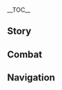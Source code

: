 {{CharacterTabs}}
{{LanguageTabs}}
__TOC__
==Story==
{{VO/Story
|character           = Cyno
|language            = ko
|name                = 사이노

<!-- Hello -->
|vo_01_01_title      = 첫 만남・과거
|vo_01_01_subtitle   = Hello: The Past
|vo_01_01_file       = VO_{language}{character} Hello - The Past.ogg
|vo_01_01_tx         = 난 사이노. 한때 「대풍기관」이었고, 지금은 내 힘으로 죄악을 심판하고 있어. 너도 규칙과 정의를 위해 싸우고 있다면, 내 힘을 빌려줄게
|vo_01_01_rm         = Nan Saino. Hanttae "Daepunggigwan"ieotgo, jigeumeun nae himeuro joeageul simpanhago isseo. Neodo gyuchikgwa jeong'uireul wihae ssaugo itdamyeon, nae himeul billyeojulge
|vo_01_02_title      = 첫 만남・현재
|vo_01_02_subtitle   = Hello: The Present
|vo_01_02_quest      = Akasha Pulses, the Kalpa Flame Rises
|vo_01_02_file       = VO_{language}{character} Hello - The Present.ogg
|vo_01_02_tx         = 난 아카데미아의 「대풍기관」 사이노야. 규칙을 수호하고 죄악을 심판하는 것이 내 의무지. 앞으로의 여행에서 내가 널 안전하게 지킬 거야
|vo_01_02_rm         = Nan Akademia-ui "Daepunggigwan" Sainoya. Gyuchigeul suhohago joeageul simpanhaneul geosi nae uimuji. Apeuroui yeohaeng'eseo naega neol anjeonhage jikil geoya

<!-- Chats -->
|vo_02_01_title      = 잡담・무게
|vo_02_01_subtitle   = Chat: Weighing the Heart
|vo_02_01_file       = VO_{language}{character} Chat - Weighing the Heart.ogg
|vo_02_01_tx         = 선과 악은 결국 그 무게를 저울질하게 되어있어
|vo_02_01_rm         = Seongwa ageun gyeolguk geu mugereul jeouljilhage doeeoisseo
|vo_02_02_title      = 잡담・운
|vo_02_02_subtitle   = Chat: Luck of the Draw
|vo_02_02_file       = VO_{language}{character} Chat - Luck of the Draw.ogg
|vo_02_02_tx         = 운이 대결의 승패를 결정지을 수는 있지. 하지만 그 영향이 계속되진 않아
|vo_02_02_rm         = Uni daegyeol-ui seungpaereul gyeoljeongjieul suneun itji. Hajiman geu yeonghyang-i gyesokdoejin ana
|vo_02_03_title      = 잡담・의문
|vo_02_03_subtitle   = Chat: Doubt
|vo_02_03_file       = VO_{language}{character} Chat - Doubt.ogg
|vo_02_03_tx         = 나도 가끔은 분위기를 좀 풀어주고 싶은데, 어떤 농담을 해야 사람들을 웃길 수 있을지 영 감이 안 잡혀
|vo_02_03_rm         = Nado gakkeumeun bunwigireul jom pureojugo sipeunde, eotteon nongdameul haeya saramdeureul utgil su isseulji yeong gami an japhyeo
|vo_03_01_title      = 비가 올 때…
|vo_03_01_subtitle   = When It Rains
|vo_03_01_file       = VO_{language}{character} When It Rains.ogg
|vo_03_01_tx         = 또 비가 오는군…
|vo_03_01_rm         = Tto biga oneungun...
|vo_03_02_title      = 번개가 칠 때…
|vo_03_02_subtitle   = When Thunder Strikes
|vo_03_02_file       = VO_{language}{character} When Thunder Strikes.ogg
|vo_03_02_tx         = 번개는 신이 인간에게 내리는 심판이라는 전설이 있어
|vo_03_02_rm         = Beongaeneun sini inganege naerineun simpaniraneun jeonseol-i isseo
|vo_03_03_title      = 눈이 올 때…
|vo_03_03_subtitle   = When It Snows
|vo_03_03_file       = VO_{language}{character} When It Snows.ogg
|vo_03_03_tx         = 난 눈 내린 후의 세상이 좋아. 조용하지만 쥐 죽은 듯이 고요한 건 아니잖아
|vo_03_03_rm         = Nan nun naerin huui sesang'i joa. Joyonghajiman jwi jugeun deusi goyohan geon anijana
|vo_03_04_title      = 햇살이 좋을 때…
|vo_03_04_subtitle   = When the Sun Is Out
|vo_03_04_file       = VO_{language}{character} When the Sun Is Out.ogg
|vo_03_04_tx         = 햇빛은 결국 모든 곳을 비출 거야
|vo_03_04_rm         = Haebicheun gyeolguk modeun goseul bichul geoya
|vo_03_05_title      = 강풍이 불 때…
|vo_03_05_subtitle   = When the Wind Is Blowing
|vo_03_05_file       = VO_{language}{character} When the Wind Is Blowing.ogg
|vo_03_05_tx         = 바람이 세니까… 조심해
|vo_03_05_rm         = Barami senikka... josimhae
|vo_03_06_title      = 사막에 있을 때…
|vo_03_06_subtitle   = In the Desert
|vo_03_06_file       = VO_{language}{character} In the Desert.ogg
|vo_03_06_tx         = 익숙한 풍경이야…
|vo_03_06_rm         = Iksukhan punggyeong'iya...
|vo_04_01_title      = 아침 인사…
|vo_04_01_subtitle   = Good Morning
|vo_04_01_file       = VO_{language}{character} Good Morning.ogg
|vo_04_01_tx         = 기운 내, 출발하자
|vo_04_01_rm         = Giun nae, chulbalhaja
|vo_04_02_title      = 점심 인사…
|vo_04_02_subtitle   = Good Afternoon
|vo_04_02_file       = VO_{language}{character} Good Afternoon.ogg
|vo_04_02_tx         = 점심 준비할까? 미리 말해두는데, 맛은 보장 못해
|vo_04_02_rm         = Jeomsim junbihalkka? Miri malhaedununde, maseun bojang mothae
|vo_04_03_title      = 저녁 인사…
|vo_04_03_subtitle   = Good Evening
|vo_04_03_file       = VO_{language}{character} Good Evening.ogg
|vo_04_03_tx         = 내가 했던 말 기억해? 밤에는 늘 위험이 도사리고 있으니 항상 경계해야 돼
|vo_04_03_rm         = Naega haetdeon mal gieokhae? Bameneun neul wiheom-i dosarigo isseuni hangsang gyeonggyehaeya dwae
|vo_04_04_title      = 굿나잇…
|vo_04_04_subtitle   = Good Night
|vo_04_04_file       = VO_{language}{character} Good Night.ogg
|vo_04_04_tx         = 좋은 밤이야. 근처에서 범죄자들이 활동하고 있으니 가서 처리해야겠어
|vo_04_04_rm         = Joeun bamiya. Geuncheoeseo beomjoejadeuri hwaldonghago isseuni gaseo cheorihaeyagesseo
|vo_05_01_title      = 사이노 자신에 대해・하이개그
|vo_05_01_subtitle   = About {character}: Unfunny Jokes
|vo_05_01_file       = VO_{language}{character} About {character} - Unfunny Jokes.ogg
|vo_05_01_tx         = 사막을 지나던 한 여행자가 있었는데, 너무 목이 말라서 물 슬라임을 만나게 해달라고 기도했어. 그런데 마침 배가 고팠던 물 슬라임도 혼자 다니는 여행자를 만나게 해달라고 기도하고 있었던 거야. 응? 표정이 왜 그래, 재미없어?
|vo_05_01_rm         = Samageul jinadeon han yeohaengjaga isseotneunde, neomu mogi mallaseo mul seullaimeul mannage haedallago gidohaesseo. Geureonde machim baega gopatdeon mul seullaimdo honja danineun yeohaengjareul mannage haedallago gidohago isseotdeon geoya. Eung? Pyojeong-i wae geurae, jaemieopsseo?
|vo_05_02_title      = 사이노 자신에 대해・산책
|vo_05_02_friendship = 4
|vo_05_02_subtitle   = About {character}: Desert Strolls
|vo_05_02_file       = VO_{language}{character} About {character} - Desert Strolls.ogg
|vo_05_02_tx         = 가끔 밤에 사막을 산책하곤 해. 차갑고 메마른 바람이 머리를 맑게 해주거든
|vo_05_02_rm         = Gakkeum bame samageul sanchaekhagon hae. Chagapgo memareun baram-i meorireul malkke haejugeodeun
|vo_06_01_title      = 우리에 대해・결투
|vo_06_01_subtitle   = About Us: [[TCG]] Duel
|vo_06_01_file       = VO_{language}{character} About Us - TCG Duel.ogg
|vo_06_01_tx         = 나랑 「일곱 성인의 소환」 한 판 할래? 이번에 새로 짠 덱을 보여줄게
|vo_06_01_rm         = Narang "Ilgop Seongin-ui Sohwan" han pan hallae? Ibeone saero jjan degeul boyeojulge
|vo_06_02_title      = 우리에 대해・지금 이 순간
|vo_06_02_friendship = 6
|vo_06_02_subtitle   = About Us: The Present
|vo_06_02_file       = VO_{language}{character} About Us - The Present.ogg
|vo_06_02_tx         = 과거는 돌이킬 수 없고 미래는 예측할 수 없으니, 난 이 순간을 소중히 여기고 있어
|vo_06_02_rm         = Gwageoneun dorikil su eopkko miraeneun yecheukhal su eopsseuni, nan i sunganeul sojunghi yeogigo isseo
|vo_07_01_title      = 「신의 눈」에 대해…
|vo_07_01_friendship = 4
|vo_07_01_subtitle   = About the [[Vision]]
|vo_07_01_file       = VO_{language}{character} About the Vision.ogg
|vo_07_01_tx         = 내 몸에 깃들어 있는 사람이 아닌 존재와 나에게 향한 마신의 눈길은 모두 내가 신의 총애를 받고 있다는 걸 보여주지. 하지만 난 내 신념을 바꿀 생각은 없어. 그저 책임을 다해 내가 해야 할 일을 해나갈 거야
|vo_07_01_rm         = Nae mome gitdeureo inneun saram-i anin jonjaewa naege hyanghan masin-ui nungireul modu naega sin-ui chong'aereul batgo itdaneun geol boyeojuji. Hajiman nan nae sinnyeomeul bakkul saenggageun eopsseo. Geujeo chaegimeul dahae naega haeya hal ireul haenagal geoya
|vo_07_02_title      = 하고 싶은 이야기・지식욕(知識欲)
|vo_07_02_subtitle   = Something to Share: Lust for Knowledge
|vo_07_02_file       = VO_{language}{character} Something to Share - Lust for Knowledge.ogg
|vo_07_02_tx         = 「지나친 욕망은 재앙을 불러일으킨다」라는 말은 누구나 알고 있어. 하지만 「지식욕」에 대해선 다들 좋은 면만 논하려고 하지…. 난 그것도 일종의 욕망이니 반드시 통제해야 한다고 생각해
|vo_07_02_rm         = "Jinachin yokmang'eul jaeang'eul bulleoireukinda"raneun mareun nuguna algo isseo. Hajiman "Jisikyok"e daehaeseo dadeul joeun myeonman nonharyeogo haji... Nan geugeotdo iljong-ui yokmang'ini bandeusi tongjehaeya handago saenggakhae
|vo_07_03_title      = 하고 싶은 이야기・경외심
|vo_07_03_friendship = 4
|vo_07_03_subtitle   = Something to Share: Solemn Respect
|vo_07_03_file       = VO_{language}{character} Something to Share - Solemn Respect.ogg
|vo_07_03_tx         = 임무를 수행할 땐 내가 내린 판단 하나가 다른 사람의 운명을 완전히 바꿔버릴 수도 있어. 그래서 「풍기관」이라는 이 직업에 대한 경외감을 유지하려고 노력 중이지. 내가 지식과 힘을 대할 때처럼…
|vo_07_03_rm         = Immureul suhaenghal ttaen naega naerin pandan hanaga dareun saram-ui unmyeong'eul wanjeonhi bakkwobeoril sudo isseo. Geuraeseo "Punggigwan"iraneun i jigeobe daehan gyeong'oegameul yujiharyeogo noryeok jung'iji. Naega jisikgwa himeul daehal ttaecheoreom...
|vo_07_04_title      = 흥미있는 일…
|vo_07_04_subtitle   = Interesting Things
|vo_07_04_file       = VO_{language}{character} Interesting Things.ogg
|vo_07_04_tx         = 난 사막에서 자라는 관목이 좋아. 사막은 죽음의 상징이고, 모든 문명은 모래바람에 덮여버리지. 하지만 이 황량한 땅에도 싹을 틔우고 살아가는 생명이 있어. 가끔은 이들의 강인함에 나도 놀라고는 해
|vo_07_04_rm         = Nan samageseo jaraneun gwanmok-i joa. Samageun jugeum-ui sangjing'igo, modeun munmyeong'eun moraebarame deopyeobeoriji. Hajiman i hwangryanghan ttang'edo ssageul tuiugo saraganeun saengmyeong-i isseo. Gakkeumeun ideurui gang'inhame nado nollagoneun hae
|vo_08_01_title      = 타이나리에 대해・지식
|vo_08_01_friendship = 4
|vo_08_01_subtitle   = About [[Tighnari]]: Knowledge
|vo_08_01_file       = VO_{language}{character} About Tighnari - Knowledge.ogg
|vo_08_01_tx         = 타이나리는 내가 봤던 다른 학자와는 달라. 그 역시 다른 학자들처럼 지식을 갈망하지만, 절대 선을 넘지 않지. 어떤 학자들은 자신을 「실험실의 신」이라고 생각하지만, 타이나리는 그렇지 않아. 그는 모든 생명을 똑같이 존중해. 그가 아카데미아의 초빙을 거절했다는 얘길 들었을 때 나도 그의 편에 섰어
|vo_08_01_rm         = Tainarineun naega bwatdeon dareun hakjawaneun dalla. Geu yeoksi dareun hakjadeulcheoreom jisigeul galmanghajiman, jeoldae seoneul neomji anchi. Eotteon hakjadeureun jasineul "Silheomsil-ui Sin"irago saenggakhajiman, Tainarineun geureochi ana. Geuneun modeun saengmyeong'eul ttokgachi jonjunghae. Geuga Akademia-ui chobing'eul geojeolhaetdaneun yaegil deureosseul ttae nado geu-ui pyeone seosseo
|vo_08_02_title      = 타이나리에 대해・농담
|vo_08_02_friendship = 4
|vo_08_02_subtitle   = About Tighnari: Jokes
|vo_08_02_file       = VO_{language}{character} About Tighnari - Jokes.ogg
|vo_08_02_tx         = 예전에 타이나리가 밥 먹을 땐 농담하지 말라고 한 적이 있어. 하나도 안 웃기다면서 말이야. 난 그 충고를 한 귀로 흘린 뒤, 꾹꾹 눌러 참았던 농담 세 개를 연거푸 했어. 이게 왜 웃긴 건지 설명까지 다 끝내고 나니까… 밥이 벌써 다 식었더라고…
|vo_08_02_rm         = Yejeone Tainariga bap meogeul ttaen nongdamhaji mallago han jeogi isseo. Hanado an utgidamyeonseo mariya. Nan geu chunggoreul han gwiro heullindwi, kkukkuk nulleo chamatdeon nongdam se gaereul yeongeopu haesseo. Ige wae utgin geonji seolmyeongkkaji da kkeutnaego nanikka... babi beolsseo da sigeotdeorago...
|vo_08_03_title      = 콜레이에 대해…
|vo_08_03_friendship = 4
|vo_08_03_subtitle   = About [[Collei]]
|vo_08_03_file       = VO_{language}{character} About Collei.ogg
|vo_08_03_tx         = 전에 그 애 몸속에 있는 마신의 잔해를 봉인해줬는데, 봉인 과정이 엄청난 고통을 준 모양이야. 그때의 고통은 죽음보다 더 무서웠을지도 몰라. 하지만 콜레이는 그걸 견뎌냈지. 정말 대단해
|vo_08_03_rm         = Jeone ge ae moksoge inneun masin-ui janhaereul bong'inhaejwotneunde, bong'in gwajeong-i eomcheongnan gotong'eul jun moyang'iya. Geuttae-ui gotong'eun jugeumboda deo museowosseuljido molla. Hajiman Kolleineun geugeol gyeondyeonaetji. Jeongmal daedanhae
|vo_08_04_title      = 알하이탐에 대해…
|vo_08_04_friendship = 4
|vo_08_04_quest      = King Deshret and the Three Magi
|vo_08_04_subtitle   = About [[Alhaitham]]
|vo_08_04_file       = VO_{language}{character} About Alhaitham.ogg
|vo_08_04_tx         = 난 너무 똑똑한 사람을 그리 좋아하지 않아. 이들은 자신이 뭐든 통제할 수 있다고 생각해서 종종 위험한 일을 벌이곤 하거든. 그래도 알하이탐은 상대적으로 안정적인 편이라 대부분의 상황을 통제하고 위험을 가라앉힐 능력이 있어
|vo_08_04_rm         = Nan neomu ttokttokhan sarameul geuri joahaji ana. Ideureun jasini mwodeun tongjehal su itdago saenggakhaeseo jongjong wiheomhan ireul beorigon hageodeun. Geuraedo Alhaitameun sangdaejeogeuro anjeongjeogin pyeonira daebubun-ui sanghwang'eul tongjehago wiheomeul garaanchil neungryeogi isseo
|vo_08_05_title      = 카베에 대해…
|vo_08_05_friendship = 4
|vo_08_05_subtitle   = About [[Kaveh]]
|vo_08_05_file       = VO_{language}{character} About Kaveh.ogg
|vo_08_05_tx         = 타이나리와 콜레이가 직접 말한 건 아니지만, 그들이 교환한 눈빛이 모든 걸 설명했어. 카베의 경험담이 내가 준비한 농담보다 훨씬 재미있었다는 거겠지. 내 생각은 어떠냐고? 난 그런 이야기를 듣고 웃을 수 있다는 사실이 더 웃긴 것 같은데
|vo_08_05_rm         = Tainariwa Kolleiga jikjeop malhan geon anijiman, geudeuri gyohwanhan nunbichi modeun geol seolmyeonghaesseo. Kabe-ui gyeongheomdami naega junbihan nongdamboda hwolssin jaemiisseotdaneun geogejji. Nae saenggageun eotteomyago? Nan geureon iyagireul deutgo useul su itdaneun sasiri deo utgin geot gateunde
|vo_08_06_title      = 나히다에 대해…
|vo_08_06_friendship = 4
|vo_08_06_quest      = Akasha Pulses, the Kalpa Flame Rises
|vo_08_06_subtitle   = About [[Nahida]]
|vo_08_06_file       = VO_{language}{character} About Nahida.ogg
|vo_08_06_tx         = 신을 평가한다는 건… 내 생각엔 좀 주제넘는 일이야. 하지만 함께하는 동안 그녀의 지혜와 용기, 그리고 결심을 직접 확인하기도 했지. 억측으로만 그녀를 손가락질하는 현자보다는 내가 이런 평가를 내릴 자격이 있을 것 같네. 그녀는 뛰어나고 존경할 만한 신이라고
|vo_08_06_rm         = Sineul pyeonggahandaneun geun... nae saenggagen jom jujeneomneun iriya. Hajiman hamkkehaneun dong'an geunyeo-ui jihyewa yonggi, geurigo gyeolsimeul jikjeop hwaginhagido haetji. Eokcheugeuroman geunyeoreul songarakjilhaneun hyeonjabodaneun naega ireon pyeonggareul naeril jagyeok-i isseul geot ganne. Geunyeoneun ttwieonago jongyeonghal manhan sinirago
|vo_08_07_title      = 닐루에 대해…
|vo_08_07_friendship = 4
|vo_08_07_quest      = Akasha Pulses, the Kalpa Flame Rises
|vo_08_07_subtitle   = About [[Nilou]]
|vo_08_07_file       = VO_{language}{character} About Nilou.ogg
|vo_08_07_tx         = 그녀에게선 춤에 대한 열정과 의지가 느껴져. 워낙 굳은 의지라 쉽게 변하진 않을 거야. 앞으로도 자신이 사랑해 마다치 않는 춤으로 다른 사람들에게 기쁨을 가져다주었으면 해
|vo_08_07_rm         = Geunyeoegeseon chume daehan yeoljeonggwa uijiga neukkyeojyeo. Wonak gudeun uijira swipge byeonhajin anneul geoya. Apeurodo jasini saranghae madachi anneun chumeuro dareun saramdeurege gippeumeul gajyeodajueosseumyeon hae
|vo_08_08_title      = 파루잔에 대해…
|vo_08_08_friendship = 4
|vo_08_08_subtitle   = About [[Faruzan]]
|vo_08_08_file       = VO_{language}{character} About Faruzan.ogg
|vo_08_08_tx         = 전에 파루잔 선배의 실종을 기록한 문서를 봤어. 그땐 선배가 모종의 위험한 연구를 하는 건 아닐까 생각했는데… 직접 만나고 나니, 의심이 말끔히 사라졌지. 어울리기 쉬운 편은 아니지만, 타인을 위해 입에 잔소리를 달고 사는 선배였어. 선을 넘는 일은 하지 않을 거야
|vo_08_08_rm         = Jeone Parujan seonbae-ui siljong'eul girokhan munseoreul bwasseo. Geuttaen seonbaega mojong'ui wiheomhan yeongureul haneun geon anilkka saenggakhaenneunde... jikjeop mannago nani, uisim-i malkkeumhi sarajyeotji. Eoulligi swiun pyeoneun anijiman, taineul wihae ibe jansorireul dalgo saneun seonbaeyeosseo. Seoneul neomneun ireun haji anneul geoya.
|vo_08_09_title      = 리사에 대해…
|vo_08_09_friendship = 4
|vo_08_09_subtitle   = About [[Lisa]]
|vo_08_09_file       = VO_{language}{character} About Lisa.ogg
|vo_08_09_tx         = 나와 리사는 같은 현자에게 가르침을 구한 적이 있어서 자연스럽게 그녀에 대해 알게 됐어. 대풍기관으로서 나 역시 과도한 지식욕(知識欲)으로 인해 비극적인 결말을 맞는 경우를 여러 차례 봤기 때문에, 그녀의 선택을 이해할 수 있었지
|vo_08_09_rm         = Nawa Risaneun gateun hyeonjaege gareuchimeul guhan jeogi isseoseo jayeonseureopge geunyeoe daehae alge dwaesseo. Daepunggigwaneurosseo na yeoksi gwadohan jisikyogeuro inhae bigeukjeogin gyeolmareul matneun gyeong'ureul yeoreo charye bwatgi ttaemune, geunyeo-ui seontaegeul ihaehal su isseotji
|vo_08_10_title      = 세토스에 대해…
|vo_08_10_subtitle   = About [[Sethos]]
|vo_08_10_friendship = 4
|vo_08_10_file       = VO_{language}{character} About Sethos.ogg
|vo_08_10_tx         = 세토스는 책임감이 강해. 전사로서의 능력도 뛰어나고, 개인적으로 그 용기도 높이 사고 있어. 세토스에겐 도움도 많이 받았어. 덕분에 아카데미아와 침묵의 신전의 협력이 한결 수월해졌지.<br>다만 부족한 점도 있어. 카드 게임을 너무 안 한다는 거야. 매번 게임을 제안할 때마다 일이 있다, 밥 먹으러 간다, 친구를 만나러 간다 그러는데… 전부 핑계지! 수메르성에서 친한 친구라고 부를 사람은 우리뿐이잖아?
|vo_08_10_rm         = 
|vo_09_01_title      = 사이노에 대해 알기・첫 번째
|vo_09_01_subtitle   = More About {character}: I
|vo_09_01_file       = VO_{language}{character} More About {character} - 01.ogg
|vo_09_01_tx         = 나에 대해서 알려달라고? 하긴, 다른 사람들이 보기에 난 무시할 수 없는 「귀찮은 존재」니까…. 걱정 마, 네가 위험한 일을 하지 않는 이상, 널 귀찮게 굴 일은 없을 거야
|vo_09_01_rm         = Nae daehaeseo allyeodallago? Hagin, dareun saramdeuri bogie nan musihal su eomneun "Gwichaneun Jonjae"nikka... Geokjeong ma, nega wiheomhan ireul haji anneun isang, neol gwichanke gul ireun eopsseul geoya
|vo_09_02_title      = 사이노에 대해 알기・두 번째
|vo_09_02_friendship = 3
|vo_09_02_subtitle   = More About {character}: II
|vo_09_02_file       = VO_{language}{character} More About {character} - 02.ogg
|vo_09_02_tx         = 내 몸을 그릇으로 삼아 사람이 아닌 존재의 힘을 발현할 수 있어. 타고난 체질 덕이기도 하지만, 후천적인 거래 덕이기도 해. 내가 풍기관의 신분으로 세간의 죄악을 심판할 땐, 자연히 나 자신의 영혼 역시 심판의 저울에 오르게 되지
|vo_09_02_rm         = Nae momeul geureuseuro sama sarami anin jonjae-ui himeul balhyeonhal su isseo. Tagonan chejil deogigido hajiman, hucheonjeogin georae deogigido hae. Nae punggigwan-ui sinbuneuro segan-ui joeageul simpanhal ttaen, jayeonhi na jasin-ui yeonghon yeoksi simpan-ui jeoure oreuge doeji
|vo_09_03_title      = 사이노에 대해 알기・세 번째
|vo_09_03_friendship = 4
|vo_09_03_subtitle   = More About {character}: III
|vo_09_03_file       = VO_{language}{character} More About {character} - 03.ogg
|vo_09_03_tx         = 난 「왜」보다 「무엇」을 했느냐를 더 중요시해. 이 세상엔 수천만 가지의 이유가 존재하잖아. 그 이유를 들으면 잘못한 사람을 오히려 이해하게 되고, 다른 사람들이 너무하다는 생각까지 들 때도 있어. 측은지심은 약자 쪽으로 기울기 마련이지만, 심판자는 그런 마음을 버려야 해. 이유는 들어볼 수 있지만, 죄는 용서할 수 없어
|vo_09_03_rm         = Nan "Wae"boda "Mueot"eul haetneunyareul deo jung'yosihae. I sesang'en sucheonman gaji-ui iyuga jonjaehajana. Geu iyureul deureumyeon jalmothan sarameul ohiryeo ihaehage doego, dareun saramdeuri neomuhadaneun saenggak'kkajideul ttaedo isseo. Cheugeunjisimeun yakja jjogeuro giulgi maryeonijiman, simpanjaneun geureon maeumeul beoryeoya hae. Iyuneun deoreobol su itjiman, joeneun yongseohal su eopsseo
|vo_09_04_title      = 사이노에 대해 알기・네 번째
|vo_09_04_friendship = 5
|vo_09_04_subtitle   = More About {character}: IV
|vo_09_04_file       = VO_{language}{character} More About {character} - 04.ogg
|vo_09_04_tx         = 캄캄한 무지의 바다에서 이따금 희미한 빛이 떠올라 진실을 알지 못하는 자들을 유혹하곤 해. 그 아래, 칠흑 같은 바닷속에 거대한 위험이 도사리고 있는 것도 모르고 그걸 등대로 착각하는 사람들이 많지. 오랫동안 어둠 속에 있던 사람을 빛으로 이끄는 건 잔인한 일이지만, 우리가 바닷속에 숨은 적을 쓰러뜨릴 수 있을 때까지 난 멈출 수 없어
|vo_09_04_rm         = Kamkamhan muji-ui badaeseo ittageum huimihan bichi tteoolla jinsireul alji mothaneun jadeureul yuhokhagon hae. Geu are, chilheuk gateun badatsoge geodaehan wiheomi dosarigo inneun geotdo moreugo geugeol deungdaero chakgakhaneun saramdeuri manchi. Oraetdong'an eodum soge itdeon sarameul bicheuro ikkeuneun geon janinhan irijiman, uriga badatsoge sumeun jeogeul sseureotteuril su isseul ttaekkaji nan meomchul su eopsseo
|vo_09_05_title      = 사이노에 대해 알기・다섯 번째
|vo_09_05_friendship = 6
|vo_09_05_subtitle   = More About {character}: V
|vo_09_05_file       = VO_{language}{character} More About {character} - 05.ogg
|vo_09_05_tx         = 내가 가치 있다고 판단한 정보는 이미 다 알려줬는데, 내가 무슨 말을 더 하길 기대하는 거야? 하… 네 호기심도 정말 보통은 아니구나. 그럼 네가 직접 질문해 봐. 다른 사람을 심문해오던 내가 질문을 받는 느낌도… 신선할 것 같으니
|vo_09_05_rm         = Naega gachi itdago pandanhan jeongboneun imi da allyeojwotneunde, naega museun mareul deo hagil gidaehaneun geoya? Ha... ne hogisimdo jeongmal botong'eun aniguna. Geureom nega jikjeop jilmunhae bwa. Dareun sarameul simmunhaeodeon naega jilmuneul batneun neukkimdo... sinseonhal geot gateuni
|vo_10_01_title      = 사이노의 취미…
|vo_10_01_subtitle   = {character}'s Hobbies
|vo_10_01_file       = VO_{language}{character} Hobbies.ogg
|vo_10_01_tx         = 시간 있을 땐 다른 사람들이랑 「일곱 성인의 소환」을 해. 규칙과 융통성이 공존하는 이런 게임은… 나에겐 일종의 예술이야
|vo_10_01_rm         = Sigan isseul ttaen dareun saramdeurirang "Ilgop Seong'in-ui Sohwan"eul hae. Gyuchikgwa yungtongseong-i gongjonhaneun ireon geimeun... naegen iljong-ui yesuriya
|vo_10_02_title      = 사이노의 고민…
|vo_10_02_friendship = 6
|vo_10_02_subtitle   = {character}'s Troubles
|vo_10_02_file       = VO_{language}{character} Troubles.ogg
|vo_10_02_tx         = 얼마 전에 이나즈마의 한 라이트 노벨을 봤어. 「일곱 성인의 소환」을 주제로 한 이야기였는데, 주인공이 곤경에 처했을 때 갑자기 덱에 존재하지 않던 카드를 뽑더라고. 엄청 충격적이었던 동시에 이런 의문이 생겼지. 덱에 특수 조작을 했다면, 이는 규칙을 깨뜨린 걸까, 아니면 규칙의 일부인 걸까?
|vo_10_02_rm         = Eolma jeome Inajeuma-ui han raiteu nobereul bwasseo. "Ilgop Seong'in-ui Sohwan"eul jujero han iyagiyeotneunde, juingong-i gongyeong'e cheoheasseul ttae gapjagi dege jonjaehaji anteon kadeureul ppopdeorago. Eomcheong chunggyeokjeogieotdeon dongsie ireon uimuni saenggyeotji. Dege teuksu jojageul haetdamyeon, ineun gyuchigeul kkaetteurin geolkka, animyeon gyuchik-ui ilbuin geolkka?
|vo_10_03_title      = 좋아하는 음식…
|vo_10_03_subtitle   = Favorite Food
|vo_10_03_file       = VO_{language}{character} Favorite Food.ogg
|vo_10_03_tx         = 쌀, 고기, 말린 과일을 섞은 뒤 요거트를 넣고 구우면 다양한 맛이 골고루 섞여. 바삭한 껍데기를 벗기고 나면, 뜨거운 김과 함께 향긋한 냄새가 퍼져 나오지. 만드는 데 오래 걸리지도 않아서 내가 아주 좋아하는 음식이야
|vo_10_03_rm         = Ssal, gogi, mallin gwaireul seokkeun dwi yogeoteureul neotgo guumyeon dayanghan masi golgoru seokkyeo. Basakhan kkeopdegireul beotgigo namyeon, tteugeoun gimgwa hamkke hyanggeuthan naemsaega peojyeo naoji. Mandeuneun de orae geollijido anaseo naega aju joahaneun eumsigiya
|vo_10_04_title      = 싫어하는 음식…
|vo_10_04_subtitle   = Least Favorite Food
|vo_10_04_file       = VO_{language}{character} Least Favorite Food.ogg
|vo_10_04_tx         = 사막을 지날 때 가지고 다니는 식량은 보통 딱딱하고 아무 맛도 안 나서, 익숙해지면 거의 못 먹는 게 없을 정도야. 굳이 하나 꼽자면 벌레랑 관련된 음식은 좀 거부감이 있긴 해…
|vo_10_04_rm         = Samageul jinal ttae gajigo danineun sikryang'eul botong ttakttakhago amu matdo an naseo, iksukhaejimyeon geoui mot meokneun ge eopsseul jeongdoya. Guji hana kkopjamyeon beollerang gwanryeondoen eumsigeul jom geobugami itgin hae...
|vo_10_05_title      = 선물 획득・첫 번째
|vo_10_05_subtitle   = Receiving a Gift: I
|vo_10_05_file       = VO_{language}{character} Receiving a Gift - 01.ogg
|vo_10_05_tx         = 정말 맛있어. 신경 써줘서 고마워
|vo_10_05_rm         = Jeongmal masisseo. Singyeong sseojwoseo gomawo
|vo_10_06_title      = 선물 획득・두 번째
|vo_10_06_subtitle   = Receiving a Gift: II
|vo_10_06_file       = VO_{language}{character} Receiving a Gift - 02.ogg
|vo_10_06_tx         = 잘 받을게. 고마워
|vo_10_06_rm         = Jal badeulge. Gomawo
|vo_10_07_title      = 선물 획득・세 번째
|vo_10_07_subtitle   = Receiving a Gift: III
|vo_10_07_file       = VO_{language}{character} Receiving a Gift - 03.ogg
|vo_10_07_tx         = 나한테 주는 거라고? 뭔가 착각한 거 아니야?
|vo_10_07_rm         = Nahante juneun georago? Mwonga chakgakhan geo aniya?
|vo_11_01_title      = 생일…
|vo_11_01_subtitle   = Birthday
|vo_11_01_file       = VO_{language}{character} Birthday.ogg
|vo_11_01_tx         = 음… 우선 생일 축하해. 이런 걸 축하해 본 경험은 별로 없지만, 네 생일인 게 생각나서 미리 준비를 좀 했지. 먼저 내가 며칠간의 연구를 통해 짜낸 덱인데 스타일도 너랑 잘 맞을 거야. 그리고 요 며칠 동안의 스케줄을 정리해 봤어. 어디 가고 싶은 데 있으면 같이 갈게. 생일은 하루뿐이지만, 제대로 즐기는 게 중요하니 사흘 이내로 다녀오기만 하면 돼
|vo_11_01_rm         = Eum... useon saeng'il chukhahae. Ireon geol chukhahae bon gyeongheomeun byeollo eopjjiman, ne saeng'irin ge saenggaknaseo miri junbireul jom haetji. Meonjeo naega myeochilgan-ui yeongureul tonghae jjanaen deginde seutaildo neorang jal majeul geoya. Geurigo yo myeochil dong'an-ui seukejureul jeongrihae bwasseo. Eodi gago sipeun de isseumyeon gachi galkke. Saeng'ireul haruppunijiman, jedaero jeulgineun ge jung'yohani saheul inaero danyeoogiman hamyeon dwae
|vo_12_01_title      = 돌파의 느낌・기
|vo_12_01_ascension  = 1
|vo_12_01_subtitle   = Feelings About Ascension: Intro
|vo_12_01_file       = VO_{language}{character} Feelings About Ascension -  01.ogg
|vo_12_01_tx         = 새로운 힘이 느껴져. 아마 강해졌다는 증거겠지
|vo_12_01_rm         = Saeroun himi neukkyeojyeo. Ama ganghaejyeodaneun jeunggeogejji
|vo_12_02_title      = 돌파의 느낌・승
|vo_12_02_ascension  = 2
|vo_12_02_subtitle   = Feelings About Ascension: Building Up
|vo_12_02_file       = VO_{language}{character} Feelings About Ascension -  02.ogg
|vo_12_02_tx         = 악을 심판하고 규칙을 수호하리
|vo_12_02_rm         = Ageul simpanhago gyuchigeul suhohari
|vo_12_03_title      = 돌파의 느낌・전
|vo_12_03_ascension  = 4
|vo_12_03_subtitle   = Feelings About Ascension: Climax
|vo_12_03_file       = VO_{language}{character} Feelings About Ascension -  03.ogg
|vo_12_03_tx         = 좋은 성장이군. 정말 고마워
|vo_12_03_rm         = Joeun seongjang'igun. Jeongmal gomawo
|vo_12_04_title      = 돌파의 느낌・결
|vo_12_04_ascension  = 6
|vo_12_04_subtitle   = Feelings About Ascension: Conclusion
|vo_12_04_file       = VO_{language}{character} Feelings About Ascension -  04.ogg
|vo_12_04_tx         = 힘은 이미 최고조에 달했지만, 무력만으로는 아직 해낼 수 없는 것투성이야. 인정과 규칙은 충돌할 때가 많아. 어떻게 해야 이 둘을 고려할 수 있을지에 대한 답은 앞으로의 여정에서 찾아낼 거야
|vo_12_04_rm         = Himeun imi choegojoe dalhaetjjiman, muryeokmaneuroneun ajik haenael su eomneun geot'tuseong'iya. Injeonggwa gyuchigeun chungdolhal ttaega mana. Eotteoke haeya i dureul goryeohal su isseuljie daehan dabeun apeuro-ui yeojeong'eseo chajanael geoya
}}

==Combat==
{{Combat VO
|character              = Cyno
|language               = ko

<!-- Elemental Skill -->
|skill_1_tx             = 순순히 항복해
|skill_1_rm             = Sunsunhi hangbokhae
|skill_2_tx             = 무의미한 반항이군
|skill_2_rm             = Muuimihan banhang'igun
|skill_3_tx             = 도망칠 곳은 없어!
|skill_3_rm             = Domangchil goseun eopsseo!
|skill_4_tx             = 심판의 시간이다
|skill_4_rm             = Simpan-ui siganida
|skill_5_tx             = 단죄하노라
|skill_5_rm             = Danjoehanora
|skill_6_tx             = 죗값을 치르거라!
|skill_6_rm             = Joetgapseul chireugeora!

<!-- Elemental Burst -->
|burst_1_tx             = 이 몸으로… 만물을 정화하리!
|burst_1_rm             = I momeuro... manmureul jeonghwahari!
|burst_2_tx             = 판결을 내리겠다
|burst_2_rm             = Pangyeoreul naerigetta
|burst_3_tx             = 네 죄의 무게를 재주지
|burst_3_rm             = Ne joe-ui mugereul jaejuji
|burst_4_file           = Light Attack Elemental Burst 01,Light Attack Elemental Burst 02,Light Attack Elemental Burst 03,Light Attack Elemental Burst 04,Light Attack Elemental Burst 05,Light Attack Elemental Burst 06,Light Attack Elemental Burst 07
|burst_5_file           = Mid Attack Elemental Burst 01,Mid Attack Elemental Burst 02,Mid Attack Elemental Burst 03
|burst_6_file           = Heavy Attack Elemental Burst 01,Heavy Attack Elemental Burst 02,Heavy Attack Elemental Burst 03

<!-- Sprint Start -->
|sprint-s_1_file     = Sprint Start 01,Sprint Start 02,Sprint Start 03

<!-- Sprint End -->
|sprint-e_1_file     = 

<!-- Deploying Wind Glider -->
|glider_1_file       = Deploying Wind Glider 01,Deploying Wind Glider 02,Deploying Wind Glider 03

<!-- Opening Treasure Chest -->
|chest_1_tx             = 마땅히 받아야 할 물건이다
|chest_1_rm             = Mattanghi badaya hal mulgeonida
|chest_2_tx             = 중요한 건 끈기야
|chest_2_rm             = Jung'yohan geon kkeungiya
|chest_3_tx             = 부의 축적은 문명의 초석이 되지
|chest_3_rm             = Bu-ui chukjeogeun munmyeong-ui choseogi doeji

<!-- Low HP -->
|low-hp_1_tx            = 위험 수준이… 예상보다 높군
|low-hp_1_rm            = Wiheom sujuni... yesangboda nopgun
|low-hp_2_tx            = 곧 익숙해질 거야
|low-hp_2_rm            = Got itsukhaejil geoya
|low-hp_3_tx            = 큭… 다시!
|low-hp_3_rm            = Keuk... dasi!

<!-- Ally at Low HP -->
|ally-low-hp_1_tx       = 무리하지 말고 쉬도록 해
|ally-low-hp_1_rm       = Murihaji malgo swidorok hae
|ally-low-hp_2_tx       = 여기서부턴 내가 맡지
|ally-low-hp_2_rm       = Yeogiseobuteon naega matji

<!-- Fallen -->
|fallen_1_tx            = 내 차례인가…
|fallen_1_rm            = Nae charyeinga...
|fallen_2_tx            = 멸망과 탄생은… 끊임없이 반복돼
|fallen_2_rm            = Myeolmanggwa tansaeng'eun... kkeunimeopssi banbokdwae
|fallen_3_tx            = 심판, 실패…
|fallen_3_rm            = Simpan, silpae...

<!-- Light Hit Taken -->
|hit-l_1_tx             = 헛수고다
|hit-l_1_rm             = Heotsugoda
|hit-l_2_file           = Light Hit Taken 02,Light Hit Taken 03,Light Hit Taken 04,Light Hit Taken 05,Light Hit Taken 06

<!-- Heavy Hit Taken -->
|hit-h_1_tx             = 까다로운 상대군
|hit-h_1_rm             = Kkadaroun sangdaegun
|hit-h_2_tx             = 제법인데
|hit-h_2_rm             = Jebeobinde
|hit-h_3_file           = Heavy Hit Taken 03,Heavy Hit Taken 04,Heavy Hit Taken 05,Heavy Hit Taken 06

<!-- Joining Party-->
|join_1_tx              = 최선을 다하지
|join_1_rm              = Choeseoneul dahaji
|join_2_tx              = 작전 시작
|join_2_rm              = Jakjeon sijak
|join_3_tx              = 이번 목표는 누구지?
|join_3_rm              = Ibeon mokpyoneun nuguji?

<!-- Character Idles -->
|idle_1_actual_tx    = 
|idle_2_actual_tx    = 

<!-- Light Attack -->
|atk-l_1_file        = Light Attack 01,Light Attack 02,Light Attack 03,Light Attack 04,Light Attack 05,Light Attack 06,Light Attack 07

<!-- Mid Attack -->
|atk-m_1_file        = Mid Attack 01,Mid Attack 02,Mid Attack 03

<!-- Heavy Attack -->
|atk-h_1_file        = Heavy Attack 01,Heavy Attack 02,Heavy Attack 03

<!-- Climbing -->
|climb_1_file        = Climbing 01,Climbing 02,Climbing 03,Climbing 04,Climbing 05

<!-- Climbing Breath -->
|climb-b_1_file      = Climbing Breath 01,Climbing Breath 02,Climbing Breath 03

<!-- Jumping -->
|jump_1_file         = Jumping 01,Jumping 02,Jumping 03,Jumping 04,Jumping 05
}}

==Navigation==
{{Character Navbox|VO-KO}}